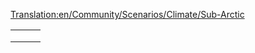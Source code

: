 [[Translation:en/Community/Scenarios/Climate/Sub-Arctic]]
{{en/Community/Scenarios/Scenarios by setting}}

{|
|-
|style="border:none;background:white"|
{{Page:en/Community/Scenarios/Snowy Highlands}}

|style="border:none;background:white"|
{{Page:en/Community/Scenarios/Iceland}}

|style="border:none;background:white"|
{{Page:en/Community/Scenarios/Climb up the Mountains}}

|-
|style="border:none;background:white"|
{{Page:en/Oberbayern}}

|style="border:none;background:white"|
{{Page:en/Community/Scenarios/UltimaV Britannia}}

|style="border:none;background:white"|
{{Page:en/Community/Scenarios/Arctic Industrial 2007}}

|-
|style="border:none;background:white"|
{{Page:en/Community/Scenarios/Dale of Scandy}}

|style="border:none;background:white"|
<!--{{Scenario:...}}-->

|style="border:none;background:white"|
<!--{{Scenario:...}}-->

|}